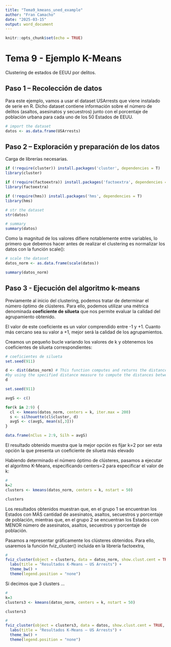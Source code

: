 ```yaml
---
title: "Tema9_kmeans_uned_example"
author: "Fran Camacho"
date: "2025-03-15"
output: word_document
---
```


```r
knitr::opts_chunk$set(echo = TRUE)
```

# Tema 9 - Ejemplo K-Means


Clustering de estados de EEUU por delitos.


## Paso 1 – Recolección de datos

Para este ejemplo, vamos a usar el dataset USArrests que viene instalado de serie en R.
Dicho dataset contiene información sobre el número de delitos (asaltos, asesinatos y
secuestros) junto con el porcentaje de población urbana para cada uno de los 50
Estados de EEUU.


```r
# import the dataset
datos <- as.data.frame(USArrests)
```


## Paso 2 – Exploración y preparación de los datos

Carga de librerías necesarias.

```r
if (!require(cluster)) install.packages('cluster', dependencies = T)
library(cluster)

if (!require(factoextra)) install.packages('factoextra', dependencies = T)
library(factoextra)

if (!require(hms)) install.packages('hms', dependencies = T)
library(hms)
```


```r
# str the dataset
str(datos)
```

```r
# summary
summary(datos)
```

Como la magnitud de los valores difiere notablemente entre variables, lo primero que
debemos hacer antes de realizar el clustering es normalizar los datos con la función
scale():

```r
# scale the dataset
datos_norm <- as.data.frame(scale(datos))

summary(datos_norm)
```


## Paso 3 - Ejecución del algoritmo k-means

Previamente al inicio del clustering, podemos tratar de determinar el número óptimo
de clústeres. Para ello, podemos utilizar una métrica denominada **coeficiente de
silueta** que nos permite evaluar la calidad del agrupamiento obtenido.

El valor de este coeficiente es un valor comprendido entre -1 y +1. Cuanto más
cercano sea su valor a +1, mejor será la calidad de los agrupamientos.

Creamos un pequeño bucle variando los valores de k y obtenemos los coeficientes de
silueta correspondientes:


```r
# coeficientes de silueta
set.seed(911)

d <- dist(datos_norm) # This function computes and returns the distance matrix computed 
#by using the specified distance measure to compute the distances between the rows of a data matrix.
d
```

```r
set.seed(911)

avgS <- c()

for(k in 2:9) {
  cl <- kmeans(datos_norm, centers = k, iter.max = 200)
  s <- silhouette(cl$cluster, d)
  avgS <- c(avgS, mean(s[,3]))
}

data.frame(nClus = 2:9, Silh = avgS)

```

El resultado obtenido muestra que la mejor opción es fijar k=2 por ser esta opción la
que presenta un coeficiente de silueta más elevado

Habiendo determinado el número óptimo de clústeres, pasamos a ejecutar el
algoritmo K-Means, especificando centers=2 para especificar el valor de k:

```r
# 
k=2
clusters <- kmeans(datos_norm, centers = k, nstart = 50)

clusters
```

Los resultados obtenidos muestran que, en el grupo 1 se encuentran los Estados con
MÁS cantidad de asesinatos, asaltos, secuestros y porcentaje de población, mientras
que, en el grupo 2 se encuentran los Estados con MENOR número de asesinatos, asaltos,
secuestros y porcentaje de población.


Pasamos a representar gráficamente los clústeres obtenidos. Para ello, usaremos la
función fviz_cluster() incluida en la librería factoextra,



```r
# 
fviz_cluster(object = clusters, data = datos_norm, show.clust.cent = TRUE, ellipse.type = "euclid", star.plot = TRUE, repel = TRUE) +
  labs(title = "Resultados K-Means – US Arrests") +
  theme_bw() +
  theme(legend.position = "none")
```


Si decimos que 3 clusters ...


```r
# 
k=3
clusters3 <- kmeans(datos_norm, centers = k, nstart = 50)

clusters3
```

```r
# 
fviz_cluster(object = clusters3, data = datos, show.clust.cent = TRUE, ellipse.type = "euclid", star.plot = TRUE, repel = TRUE) +
  labs(title = "Resultados K-Means – US Arrests") +
  theme_bw() +
  theme(legend.position = "none")
```



